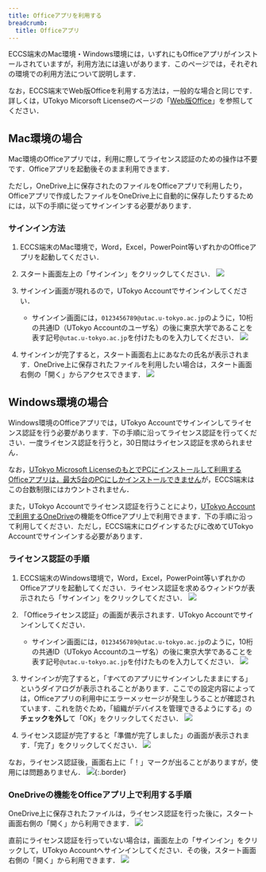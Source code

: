 ```yaml
---
title: Officeアプリを利用する
breadcrumb:
  title: Officeアプリ
---
```


ECCS端末のMac環境・Windows環境には，いずれにもOfficeアプリがインストールされていますが，利用方法には違いがあります．このページでは，それぞれの環境での利用方法について説明します．

なお，ECCS端末でWeb版Officeを利用する方法は，一般的な場合と同じです．詳しくは，UTokyo Micorsoft Licenseのページの「[Web版Office](https://utelecon.adm.u-tokyo.ac.jp/microsoft/#office_web)」を参照してください．

## Mac環境の場合

Mac環境のOfficeアプリでは，利用に際してライセンス認証のための操作は不要です．Officeアプリを起動後そのまま利用できます．

ただし，OneDrive上に保存されたのファイルをOfficeアプリで利用したり，Officeアプリで作成したファイルをOneDrive上に自動的に保存したりするためには，以下の手順に従ってサインインする必要があります．

### サインイン方法

1. ECCS端末のMac環境で，Word，Excel，PowerPoint等いずれかのOfficeアプリを起動してください．
2. スタート画面左上の「サインイン」をクリックしてください．
   ![](mac-start-signin.png)
3. サインイン画面が現れるので，UTokyo Accountでサインインしてください．
   - サインイン画面には，`0123456789@utac.u-tokyo.ac.jp`のように，10桁の共通ID（UTokyo Accountのユーザ名）の後に東京大学であることを表す記号`@utac.u-tokyo.ac.jp`を付けたものを入力してください．
   ![](mac-signin.png)

4. サインインが完了すると，スタート画面右上にあなたの氏名が表示されます．OneDrive上に保存されたファイルを利用したい場合は，スタート画面右側の「開く」からアクセスできます．
   ![](mac-onedrive.png)

## Windows環境の場合

Windows環境のOfficeアプリでは，UTokyo Accountでサインインしてライセンス認証を行う必要があります．下の手順に沿ってライセンス認証を行ってください．一度ライセンス認証を行うと，30日間はライセンス認証を求められません．

なお，[UTokyo Microsoft LicenseのもとでPCにインストールして利用するOfficeアプリは，最大5台のPCにしかインストールできません](/microsoft/install)が，ECCS端末はこの台数制限にはカウントされません．

また，UTokyo Accountでライセンス認証を行うことにより，[UTokyo Accountで利用するOneDrive](/microsoft/onedrive/)の機能をOfficeアプリ上で利用できます．下の手順に沿って利用してください．ただし，ECCS端末にログインするたびに改めてUTokyo Accountでサインインする必要があります．

### ライセンス認証の手順

1. ECCS端末のWindows環境で，Word，Excel，PowerPoint等いずれかのOfficeアプリを起動してください．ライセンス認証を求めるウィンドウが表示されたら「サインイン」をクリックしてください．
   ![](windows-signin.png)
2. 「Officeライセンス認証」の画面が表示されます．UTokyo Accountでサインインしてください．
   - サインイン画面には，`0123456789@utac.u-tokyo.ac.jp`のように，10桁の共通ID（UTokyo Accountのユーザ名）の後に東京大学であることを表す記号`@utac.u-tokyo.ac.jp`を付けたものを入力してください．
   ![](windows-licensing.png)

3. サインインが完了すると，「すべてのアプリにサインインしたままにする」というダイアログが表示されることがあります．ここでの設定内容によっては，Officeアプリの利用中にエラーメッセージが発生しうることが確認されています．これを防ぐため，「組織がデバイスを管理できるようにする」の**チェックを外し**て「OK」をクリックしてください．
   ![](windows-stay-signed-in.png)
4. ライセンス認証が完了すると「準備が完了しました」の画面が表示されます．「完了」をクリックしてください．
   ![](windows-ready.png)

なお，ライセンス認証後，画面右上に「！」マークが出ることがありますが，使用には問題ありません．
![](windows-warning.png){:.border}

### OneDriveの機能をOfficeアプリ上で利用する手順

OneDrive上に保存されたファイルは，ライセンス認証を行った後に，スタート画面右側の「開く」から利用できます．
![](windows-onedrive.png)

直前にライセンス認証を行っていない場合は，画面左上の「サインイン」をクリックして，UTokyo Accountへサインインしてください．その後，スタート画面右側の「開く」から利用できます．
![](windows-start-signin.png)
